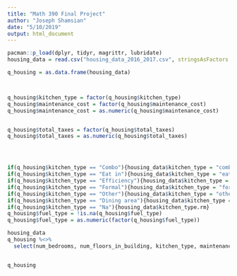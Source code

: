 ```yaml
---
title: "Math 390 Final Project"
author: "Joseph Shamsian"
date: "5/10/2019"
output: html_document
---
```




```r
pacman::p_load(dplyr, tidyr, magrittr, lubridate)
housing_data = read.csv("housing_data_2016_2017.csv", stringsAsFactors = FALSE)

q_housing = as.data.frame(housing_data)



q_housing$kitchen_type = factor(q_housing$kitchen_type)
q_housing$maintenance_cost = factor(q_housing$maintenance_cost)
q_housing$maintenance_cost = as.numeric(q_housing$maintenance_cost)


q_housing$total_taxes = factor(q_housing$total_taxes)
q_housing$total_taxes = as.numeric(q_housing$total_taxes)




if(q_housing$kitchen_type == "Combo"){housing_data$kitchen_type = "combo"}
if(q_housing$kitchen_type == "Eat in"){housing_data$kitchen_type = "eat in"}
if(q_housing$kitchen_type == "Efficiency"){housing_data$kitchen_type = "efficiency"}
if(q_housing$kitchen_type == "Formal"){housing_data$kitchen_type = "formal"}
if(q_housing$kitchen_type == "Other"){housing_data$kitchen_type = "other"}
if(q_housing$kitchen_type == "Dining area"){housing_data$kitchen_type = "dining area"}
if(q_housing$kitchen_type == "Na"){housing_data$kitchen_type.rm}
q_housing$fuel_type = !is.na(q_housing$fuel_type)
q_housing$fuel_type = as.numeric(factor(q_housing$fuel_type))

housing_data
q_housing %<>%
  select(num_bedrooms, num_floors_in_building, kitchen_type, maintenance_cost, num_full_bathrooms, num_total_rooms, sq_footage, total_taxes, walk_score, dining_room_type, fuel_type) 


q_housing
```


